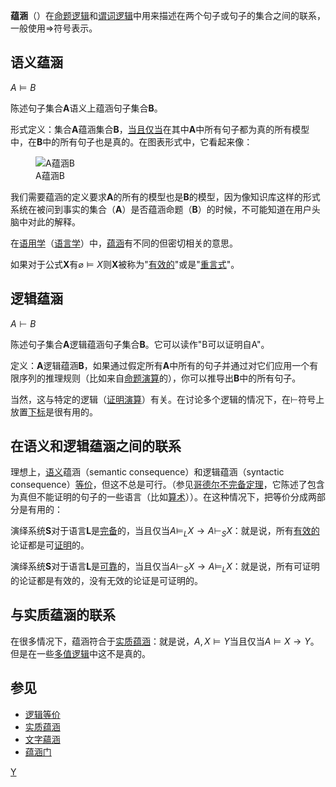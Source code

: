 {{Expand|time=2013-02-14T05:28:17+00:00 }}
'''蕴涵'''（{{lang-en|Entailment}}）在[[命题逻辑|命题逻辑]]和[[谓词逻辑|谓词逻辑]]中用来描述在两个句子或句子的集合之间的联系，一般使用⇒符号表示。

==语义蕴涵==

<math>A \models B</math>

陈述句子集合'''A'''语义上蕴涵句子集合'''B'''。

形式定义：集合'''A'''蕴涵集合'''B'''，[[当且仅当|当且仅当]]在其中'''A'''中所有句子都为真的所有模型中，在'''B'''中的所有句子也是真的。在图表形式中，它看起来像：

[[File:Venn_A_subset_B.png|A蕴涵B]]

我们需要蕴涵的定义要求'''A'''的所有的模型也是'''B'''的模型，因为像知识库这样的形式系统在被问到事实的集合（'''A'''）是否蕴涵命题（'''B'''）的时候，不可能知道在用户头脑中对此的解释。

在[[语用学|语用学]]（[[语言学|语言学]]）中，[[蕴涵_(语用学)|蕴涵]]有不同的但密切相关的意思。

如果对于公式'''X'''有<math>\varnothing \models X</math>则'''X'''被称为"[[有效性|有效的]]"或是"[[重言式|重言式]]"。

==逻辑蕴涵==

<math>A \vdash B</math>

陈述句子集合'''A'''逻辑蕴涵句子集合'''B'''。它可以读作"B可以证明自A"。

定义：'''A'''逻辑蕴涵'''B'''，如果通过假定所有'''A'''中所有的句子并通过对它们应用一个有限序列的推理规则（比如来自[[命题演算|命题演算]]的），你可以推导出'''B'''中的所有句子。

当然，这与特定的逻辑（[[证明论|证明演算]]）有关。在讨论多个逻辑的情况下，在<math>\vdash</math>符号上放置[[下标|下标]]是很有用的。

==在语义和逻辑蕴涵之间的联系==

理想上，[[逻辑的语义|语义]]蕴涵（semantic consequence）和逻辑蕴涵（syntactic consequence）[[等价|等价]]，但这不总是可行。（参见[[哥德尔不完备定理|哥德尔不完备定理]]，它陈述了包含为真但不能证明的句子的一些语言（比如[[算术|算术]]））。在这种情况下，把等价分成两部分是有用的：

演绎系统'''S'''对于语言'''L'''是[[完备|完备]]的，当且仅当<math>A \models_L X \to A \vdash_S X</math>：就是说，所有[[有效的|有效的]]论证都是可[[证明|证明]]的。

演绎系统'''S'''对于语言'''L'''是[[可靠性|可靠]]的，当且仅当<math>A \vdash_S X \to A \models_L X</math>：就是说，所有可证明的论证都是有效的，没有无效的论证是可证明的。

==与实质蕴涵的联系==

在很多情况下，蕴涵符合于[[实质蕴涵|实质蕴涵]]：就是说，<math>A, X \models Y</math>当且仅当<math>A \models X \to Y</math>。但是在一些[[多值逻辑|多值逻辑]]中这不是真的。

==参见==
*[[逻辑等价|逻辑等价]]
*[[实质蕴涵|实质蕴涵]]
*[[文字蘊涵|文字蘊涵]]
*[[蕴涵门|蕴涵门]]

{{逻辑联结词}}

[[Category:數理邏輯|Y]]